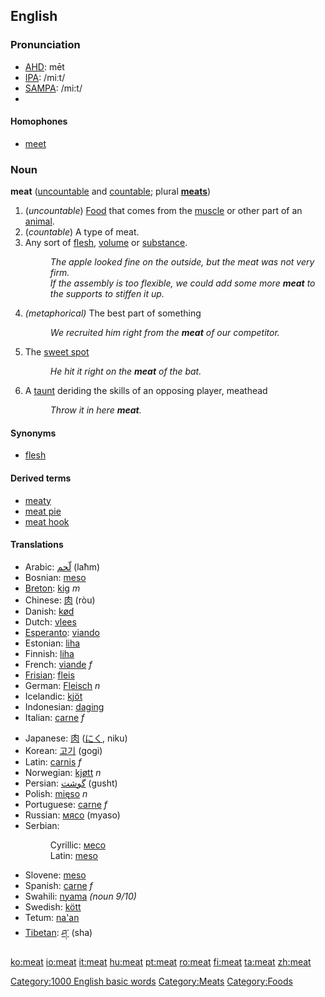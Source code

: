 ==English==

=== Pronunciation ===
*[[w:AHD|AHD]]: mēt
*[[w:IPA|IPA]]: /miːt/
*[[w:SAMPA|SAMPA]]: /mi:t/
*{{audio|en-us-meat.ogg|Audio (US)}}

==== Homophones ====
*[[meet]]

=== Noun ===
'''meat''' ([[uncountable]] and [[countable]]; plural '''[[meats]]''')

# (''uncountable'') [[Food]] that comes from the [[muscle]] or other part of an [[animal]]. 
# (''countable'') A type of meat.
# Any sort of [[flesh]], [[volume]] or [[substance]].
#:''The apple looked fine on the outside, but the meat was not very firm.''
#:''If the assembly is too flexible, we could add some more '''meat''' to the supports to stiffen it up.''
# ''(metaphorical)'' The best part of something
#: ''We recruited him right from the '''meat''' of our competitor.''
#{{baseball}} The [[sweet spot]]
#: ''He hit it right on the '''meat''' of the bat.''
#{{baseball}} A [[taunt]] deriding the skills of an opposing player, meathead
#: ''Throw it in here '''meat'''.''



==== Synonyms ====
*[[flesh]]

==== Derived terms ====
*[[meaty]]
*[[meat pie]]
*[[meat hook]]<!-- or one word or both? -->

==== Translations ====
{{top}}
*Arabic: [[لّحم]] (laħm)
*Bosnian: [[meso]] {{n}}
*[[Breton]]: [[kig]] ''m''
*Chinese: [[肉]] (ròu)
*Danish: [[kød]]
*Dutch: [[vlees]]
*[[Esperanto]]: [[viando]]
*Estonian: [[liha#Estonian|liha]]
*Finnish: [[liha#Finnish|liha]]
*French: [[viande]] ''f''
*[[Frisian]]: [[fleis]]
*German: [[Fleisch]] ''n''
*Icelandic: [[kjöt]]
*Indonesian: [[daging]]
*Italian: [[carne]] ''f''
{{mid}}
*Japanese: [[肉]] ([[にく]], niku)
*Korean: [[고기]] (gogi)
*Latin: [[carnis]] ''f''
*Norwegian: [[kjøtt]] ''n''
*Persian: [[گوشت]] (gusht)
*Polish: [[mięso]] ''n''
*Portuguese: [[carne]] ''f''
*Russian: [[мясо]] (myaso)
*Serbian:
*:Cyrillic: [[месо]] {{n}}
*:Latin: [[meso#Serbian|meso]] {{n}}
*Slovene: [[meso]] {{n}}
*Spanish: [[carne]] ''f''
*Swahili: [[nyama]] ''(noun 9/10)''
*Swedish: [[kött]]
*Tetum: [[na'an]]
*[[Tibetan]]: [[ཤ་]] (sha)
{{bottom}}

[[Category:1000 English basic words]]
[[Category:Meats]]
[[Category:Foods]]

[[ko:meat]]
[[io:meat]]
[[it:meat]]
[[hu:meat]]
[[pt:meat]]
[[ro:meat]]
[[fi:meat]]
[[ta:meat]]
[[zh:meat]]